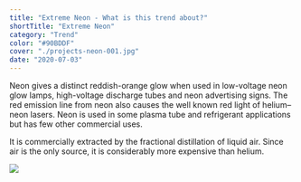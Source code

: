 ```yaml
---
title: "Extreme Neon - What is this trend about?"
shortTitle: "Extreme Neon"
category: "Trend"
color: "#90BDDF"
cover: "./projects-neon-001.jpg"
date: "2020-07-03"
---
```


Neon gives a distinct reddish-orange glow when used in low-voltage neon glow lamps, high-voltage discharge tubes and neon advertising signs. The red emission line from neon also causes the well known red light of helium–neon lasers. Neon is used in some plasma tube and refrigerant applications but has few other commercial uses.

It is commercially extracted by the fractional distillation of liquid air. Since air is the only source, it is considerably more expensive than helium.


![](https://photo.bolebook.com/i-photothe-life.jpg)
